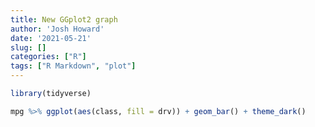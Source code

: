 ```yaml
---
title: New GGplot2 graph
author: 'Josh Howard'
date: '2021-05-21'
slug: []
categories: ["R"]
tags: ["R Markdown", "plot"]
---
```



```r
library(tidyverse)

mpg %>% ggplot(aes(class, fill = drv)) + geom_bar() + theme_dark()
```

